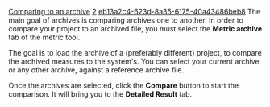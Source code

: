 [[Property:title|Comparing to an archive]]
[[Property:weight|2]]
[[Property:uuid|eb13a2c4-623d-8a35-6175-40a43486beb8]]
The main goal of archives is comparing archives one to another. In order to compare your project to an archived file, you must select the '''Metric archive''' tab of the metric tool.

The goal is to load the archive of a (preferably different) project, to compare the archived measures to the system's. You can select your current archive or any other archive, against a reference archive file.

Once the archives are selected, click the '''Compare''' button to start the comparison. It will bring you to the '''Detailed Result''' tab.

{{seealso| '''See Also''' <br/>
[[Creating an archive|Creating an archive]]  }}




